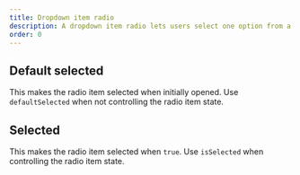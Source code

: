 ```yaml
---
title: Dropdown item radio
description: A dropdown item radio lets users select one option from a list of options.
order: 0
---
```



## Default selected

This makes the radio item selected when initially opened.
Use `defaultSelected` when not controlling the radio item state.

<Example
  Component={DropdownItemRadioDefaultSelected}
  packageName="@atlaskit/dropdown-menu"
/>

## Selected

This makes the radio item selected when `true`.
Use `isSelected` when controlling the radio item state.

<Example
  Component={DropdownItemRadioSelected}
  packageName="@atlaskit/dropdown-menu"
/>
